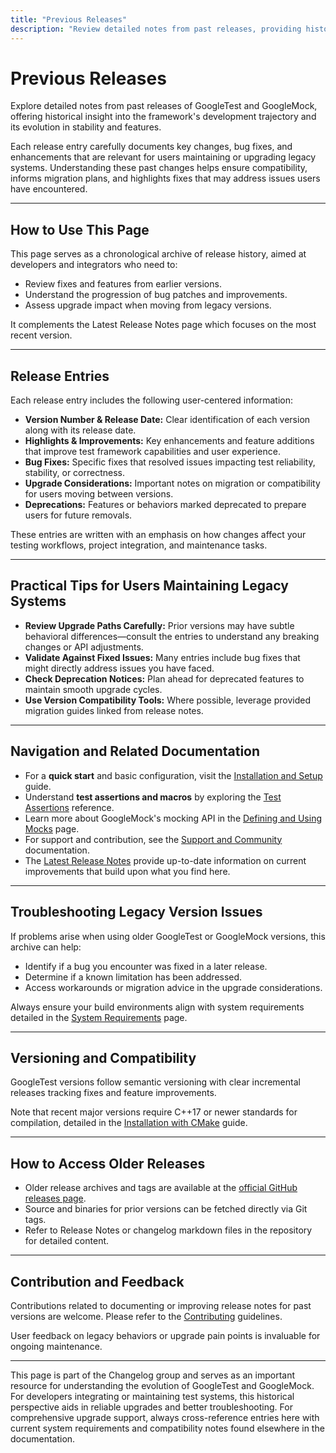 ```yaml
---
title: "Previous Releases"
description: "Review detailed notes from past releases, providing historical insight into the progression and stability of the framework. Each entry includes changes, bug fixes, and notable enhancements relevant for those maintaining or upgrading legacy systems."
---
```


# Previous Releases

Explore detailed notes from past releases of GoogleTest and GoogleMock, offering historical insight into the framework's development trajectory and its evolution in stability and features.

Each release entry carefully documents key changes, bug fixes, and enhancements that are relevant for users maintaining or upgrading legacy systems. Understanding these past changes helps ensure compatibility, informs migration plans, and highlights fixes that may address issues users have encountered.

---

## How to Use This Page

This page serves as a chronological archive of release history, aimed at developers and integrators who need to:

- Review fixes and features from earlier versions.
- Understand the progression of bug patches and improvements.
- Assess upgrade impact when moving from legacy versions.

It complements the Latest Release Notes page which focuses on the most recent version.

---

## Release Entries

Each release entry includes the following user-centered information:

- **Version Number & Release Date:** Clear identification of each version along with its release date.
- **Highlights & Improvements:** Key enhancements and feature additions that improve test framework capabilities and user experience.
- **Bug Fixes:** Specific fixes that resolved issues impacting test reliability, stability, or correctness.
- **Upgrade Considerations:** Important notes on migration or compatibility for users moving between versions.
- **Deprecations:** Features or behaviors marked deprecated to prepare users for future removals.

These entries are written with an emphasis on how changes affect your testing workflows, project integration, and maintenance tasks.

---

## Practical Tips for Users Maintaining Legacy Systems

- **Review Upgrade Paths Carefully:** Prior versions may have subtle behavioral differences—consult the entries to understand any breaking changes or API adjustments.
- **Validate Against Fixed Issues:** Many entries include bug fixes that might directly address issues you have faced.
- **Check Deprecation Notices:** Plan ahead for deprecated features to maintain smooth upgrade cycles.
- **Use Version Compatibility Tools:** Where possible, leverage provided migration guides linked from release notes.

---

## Navigation and Related Documentation

- For a **quick start** and basic configuration, visit the [Installation and Setup](https://google.github.io/googletest/guides/getting-started/installation-and-setup.html) guide.
- Understand **test assertions and macros** by exploring the [Test Assertions](../api-reference/gtest-core-apis/test-assertions.md) reference.
- Learn more about GoogleMock's mocking API in the [Defining and Using Mocks](../api-reference/gmock-apis/mocking-api.md) page.
- For support and contribution, see the [Support and Community](../faq/performance-support-community/support-and-community.md) documentation.
- The [Latest Release Notes](./latest-release-notes.md) provide up-to-date information on current improvements that build upon what you find here.

---

## Troubleshooting Legacy Version Issues

If problems arise when using older GoogleTest or GoogleMock versions, this archive can help:

- Identify if a bug you encounter was fixed in a later release.
- Determine if a known limitation has been addressed.
- Access workarounds or migration advice in the upgrade considerations.

Always ensure your build environments align with system requirements detailed in the [System Requirements](../getting-started/prerequisites-installation/system-requirements.md) page.

---

## Versioning and Compatibility

GoogleTest versions follow semantic versioning with clear incremental releases tracking fixes and feature improvements.

Note that recent major versions require C++17 or newer standards for compilation, detailed in the [Installation with CMake](../getting-started/prerequisites-installation/installation-cmake.md) guide.

---

## How to Access Older Releases

- Older release archives and tags are available at the [official GitHub releases page](https://github.com/google/googletest/releases).
- Source and binaries for prior versions can be fetched directly via Git tags.
- Refer to Release Notes or changelog markdown files in the repository for detailed content.

---

## Contribution and Feedback

Contributions related to documenting or improving release notes for past versions are welcome. Please refer to the [Contributing](https://github.com/google/googletest/blob/main/CONTRIBUTING.md) guidelines.

User feedback on legacy behaviors or upgrade pain points is invaluable for ongoing maintenance.

---

<Info>
This page is part of the Changelog group and serves as an important resource for understanding the evolution of GoogleTest and GoogleMock. For developers integrating or maintaining test systems, this historical perspective aids in reliable upgrades and better troubleshooting.
</Info>

<Check>
For comprehensive upgrade support, always cross-reference entries here with current system requirements and compatibility notes found elsewhere in the documentation.
</Check>
